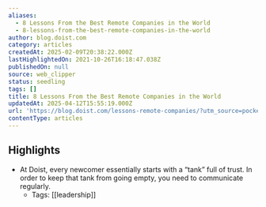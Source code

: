 ```yaml
---
aliases:
  - 8 Lessons From the Best Remote Companies in the World
  - 8-lessons-from-the-best-remote-companies-in-the-world
author: blog.doist.com
category: articles
createdAt: 2025-02-09T20:38:22.000Z
lastHighlightedOn: 2021-10-26T16:18:47.038Z
publishedOn: null
source: web_clipper
status: seedling
tags: []
title: 8 Lessons From the Best Remote Companies in the World
updatedAt: 2025-04-12T15:55:19.000Z
url: 'https://blog.doist.com/lessons-remote-companies/?utm_source=pocket_mylist'
contentType: articles
---
```

## Highlights

- At Doist, every newcomer essentially starts with a “tank” full of trust. In order to keep that tank from going empty, you need to communicate regularly.
    - Tags: [[leadership]]
